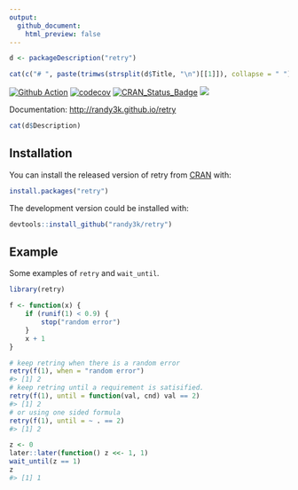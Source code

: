 ```yaml
---
output:
  github_document:
    html_preview: false
---
```


```r
d <- packageDescription("retry")
```

```r
cat(c("# ", paste(trimws(strsplit(d$Title, "\n")[[1]]), collapse = " ")))
```


[![Github
Action](https://github.com/randy3k/retry/workflows/build/badge.svg?branch=master)](https://github.com/randy3k/retry)
[![codecov](https://codecov.io/gh/randy3k/retry/branch/master/graph/badge.svg)](https://codecov.io/gh/randy3k/retry)
[![CRAN\_Status\_Badge](http://www.r-pkg.org/badges/version/retry)](https://cran.r-project.org/package=retry)
[![](http://cranlogs.r-pkg.org/badges/grand-total/retry)](https://cran.r-project.org/package=retry)

Documentation: [http://randy3k.github.io/retry](https://randy3k.github.io/retry)

```r
cat(d$Description)
```

## Installation

You can install the released version of retry from [CRAN](https://CRAN.R-project.org) with:

```r
install.packages("retry")
```

The development version could be installed with:

```r
devtools::install_github("randy3k/retry")
```

## Example

Some examples of `retry` and `wait_until`.
```r
library(retry)

f <- function(x) {
    if (runif(1) < 0.9) {
        stop("random error")
    }
    x + 1
}

# keep retring when there is a random error
retry(f(1), when = "random error")
#> [1] 2
# keep retring until a requirement is satisified.
retry(f(1), until = function(val, cnd) val == 2)
#> [1] 2
# or using one sided formula
retry(f(1), until = ~ . == 2)
#> [1] 2

z <- 0
later::later(function() z <<- 1, 1)
wait_until(z == 1)
z
#> [1] 1
```
